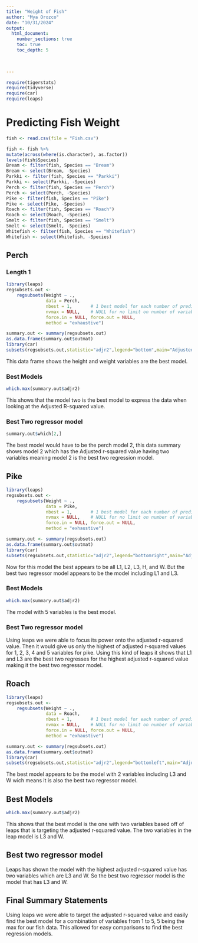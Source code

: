 ```yaml
---
title: "Weight of Fish"
author: "Mya Orozco"
date: "10/31/2024"  
output: 
  html_document:
    number_sections: true
    toc: true
    toc_depth: 5

 
    
---
```



```r
require(tigerstats)
require(tidyverse)
require(car)
require(leaps)
```

# Predicting Fish Weight
```r
fish <- read.csv(file = "Fish.csv")
```

```r
 
fish <- fish %>%
mutate(across(where(is.character), as.factor))
levels(fish$Species)
Bream <- filter(fish, Species == "Bream")
Bream <- select(Bream, -Species) 
Parkki <- filter(fish, Species == "Parkki")
Parkki <- select(Parkki, -Species) 
Perch <- filter(fish, Species == "Perch")
Perch <- select(Perch, -Species) 
Pike <- filter(fish, Species == "Pike")
Pike <- select(Pike, -Species) 
Roach <- filter(fish, Species == "Roach")
Roach <- select(Roach, -Species) 
Smelt <- filter(fish, Species == "Smelt")
Smelt <- select(Smelt, -Species) 
Whitefish <- filter(fish, Species == "Whitefish")
Whitefish <- select(Whitefish, -Species) 
```



## Perch

### Length 1
```r
library(leaps)
regsubsets.out <-
    regsubsets(Weight ~ .,
               data = Perch,
               nbest = 1,       # 1 best model for each number of predictors
               nvmax = NULL,    # NULL for no limit on number of variables
               force.in = NULL, force.out = NULL,
               method = "exhaustive")

summary.out <- summary(regsubsets.out)
as.data.frame(summary.out$outmat)
library(car)
subsets(regsubsets.out,statistic="adjr2",legend="bottom",main="Adjusted R^2")
```

This data frame shows the height and weight variables are the best model.

### Best Models

```r
which.max(summary.out$adjr2)
```

This shows that the model two is the best model to express the data when looking at the Adjusted R-squared value.


### Best Two regressor model
```r
summary.out$which[2,]
```

The best model would have to be the perch model 2, this data summary shows model 2 which has the Adjusted r-squared value having two variables meaning model 2 is the best two regression model.




## Pike

```r
library(leaps)
regsubsets.out <-
    regsubsets(Weight ~ .,
               data = Pike,
               nbest = 1,       # 1 best model for each number of predictors
               nvmax = NULL,    # NULL for no limit on number of variables
               force.in = NULL, force.out = NULL,
               method = "exhaustive")

summary.out <- summary(regsubsets.out)
as.data.frame(summary.out$outmat)
library(car)
subsets(regsubsets.out,statistic="adjr2",legend="bottomright",main="Adjusted R^2")
```

Now for this model the best appears to be all L1, L2, L3, H, and W. But the best two regressor model appears to be the model including L1 and L3.

### Best Models

```r
which.max(summary.out$adjr2)
```

The model with 5 variables is the best model.

### Best Two regressor model
Using leaps we were able to focus its power onto the adjusted r-squared value. Then it would give us only the highest of adjusted r-squared values for 1, 2, 3, 4 and 5 variables for pike. Using this kind of leaps it shows that L1 and L3 are the best two regresses for the highest adjusted r-squared value making it the best two regressor model.  


## Roach

```r
library(leaps)
regsubsets.out <-
    regsubsets(Weight ~ .,
               data = Roach,
               nbest = 1,       # 1 best model for each number of predictors
               nvmax = NULL,    # NULL for no limit on number of variables
               force.in = NULL, force.out = NULL,
               method = "exhaustive")

summary.out <- summary(regsubsets.out)
as.data.frame(summary.out$outmat)
library(car)
subsets(regsubsets.out,statistic="adjr2",legend="bottomleft",main="Adjusted R^2")
```

The best model appears to be the model with 2 variables including L3 and W wich means it is also the best two regressor model.

## Best Models

```r
which.max(summary.out$adjr2)
```

This shows that the best model is the one with two variables based off of leaps that is targeting the adjusted r-squared value. The two variables in the leap model is L3 and W.

## Best two regressor model

Leaps has shown the model with the highest adjusted r-squared value has two variables which are L3 and W. So the best two regressor model is the model that has L3 and W.

## Final Summary Statements

Using leaps we were able to target the adjusted r-squared value and easily find the best model for a combination of variables from 1 to 5, 5 being the max for our fish data. This allowed for easy comparisons to find the best regression models. 



